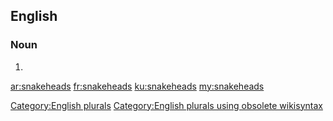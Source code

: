 ==English==

===Noun===
{{head|en}}

# {{plural of|snakehead}}

[[Category:English plurals]][[Category:English plurals using obsolete wikisyntax]]

[[ar:snakeheads]]
[[fr:snakeheads]]
[[ku:snakeheads]]
[[my:snakeheads]]